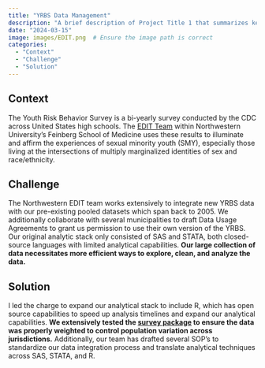 ```yaml
---
title: "YRBS Data Management"
description: "A brief description of Project Title 1 that summarizes key features and outcomes."
date: "2024-03-15"
image: images/EDIT.png  # Ensure the image path is correct
categories: 
  - "Context"
  - "Challenge"
  - "Solution"
---
```


## Context

The Youth Risk Behavior Survey is a bi-yearly survey conducted by the CDC across United States high schools. The [EDIT Team](https://www.editnorthwestern.com/research#yrbs-ro1) within Northwestern University’s Feinberg School of Medicine uses these results to illuminate and affirm the experiences of sexual minority youth (SMY), especially those living at the intersections of multiply marginalized identities of sex and race/ethnicity.

## Challenge

The Northwestern EDIT team works extensively to integrate new YRBS data with our pre-existing pooled datasets which span back to 2005. We additionally collaborate with several municipalities to draft Data Usage Agreements to grant us permission to use their own version of the YRBS. Our original analytic stack only consisted of SAS and STATA, both closed-source languages with limited analytical capabilities. **Our large collection of data necessitates more efficient ways to explore, clean, and analyze the data.**

## Solution

I led the charge to expand our analytical stack to include R, which has open source capabilities to speed up analysis timelines and expand our analytical capabilities. **We extensively tested the [survey package](https://www.rdocumentation.org/packages/survey/versions/4.4-2) to ensure the data was properly weighted to control population variation across jurisdictions.** Additionally, our team has drafted several SOP’s to standardize our data integration process and translate analytical techniques across SAS, STATA, and R.
